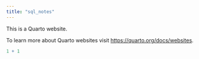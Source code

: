 ```yaml
---
title: "sql_notes"
---
```


This is a Quarto website.

To learn more about Quarto websites visit <https://quarto.org/docs/websites>.

```r
1 + 1
```